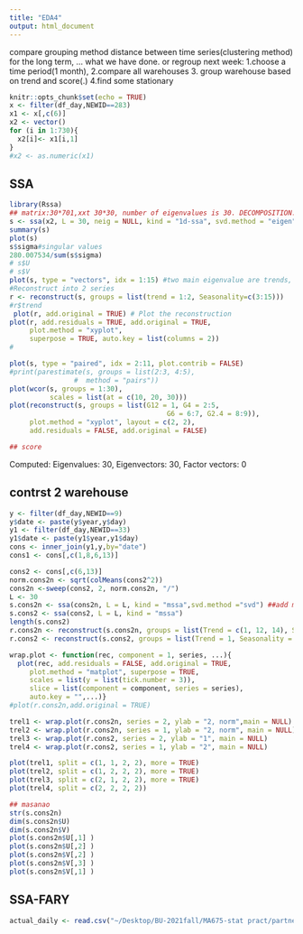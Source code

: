```yaml
---
title: "EDA4"
output: html_document
---
```

compare grouping method
distance between time series(clustering method)
for the long term, ...
what we have done.
or regroup
next week: 1.choose a time period(1 month), 2.compare all warehouses 3. group warehouse based on trend and score(.) 4.find some stationary
```r
knitr::opts_chunk$set(echo = TRUE)
x <- filter(df_day,NEWID==283)
x1 <- x[,c(6)]
x2 <- vector()
for (i in 1:730){
  x2[i]<- x1[i,1]
}
#x2 <- as.numeric(x1)
```

## SSA
```r
library(Rssa)
## matrix:30*701,xxt 30*30, number of eigenvalues is 30. DECOMPOSITION.
s <- ssa(x2, L = 30, neig = NULL, kind = "1d-ssa", svd.method = "eigen")
summary(s)
plot(s)
s$sigma#singular values
280.007534/sum(s$sigma)
# s$U
# s$V
plot(s, type = "vectors", idx = 1:15) #two main eigenvalue are trends, what is it?
#Reconstruct into 2 series
r <- reconstruct(s, groups = list(trend = 1:2, Seasonality=c(3:15)))
#r$trend
 plot(r, add.original = TRUE) # Plot the reconstruction
plot(r, add.residuals = TRUE, add.original = TRUE,
     plot.method = "xyplot",
     superpose = TRUE, auto.key = list(columns = 2))
# 

plot(s, type = "paired", idx = 2:11, plot.contrib = FALSE)
#print(parestimate(s, groups = list(2:3, 4:5), 
                #  method = "pairs"))
plot(wcor(s, groups = 1:30),
          scales = list(at = c(10, 20, 30)))
plot(reconstruct(s, groups = list(G12 = 1, G4 = 2:5, 
                                       G6 = 6:7, G2.4 = 8:9)), 
     plot.method = "xyplot", layout = c(2, 2), 
     add.residuals = FALSE, add.original = FALSE)

## score

```
Computed:
Eigenvalues: 30,	Eigenvectors: 30,	Factor vectors: 0

## contrst 2 warehouse
```r
y <- filter(df_day,NEWID==9)
y$date <- paste(y$year,y$day)
y1 <- filter(df_day,NEWID==33)
y1$date <- paste(y1$year,y1$day)
cons <- inner_join(y1,y,by="date")
cons1 <- cons[,c(1,8,6,13)]
```

```r
cons2 <- cons[,c(6,13)]
norm.cons2n <- sqrt(colMeans(cons2^2))
cons2n <-sweep(cons2, 2, norm.cons2n, "/")
L <- 30
s.cons2n <- ssa(cons2n, L = L, kind = "mssa",svd.method ="svd") ##add method
s.cons2 <- ssa(cons2, L = L, kind = "mssa")
length(s.cons2)
r.cons2n <- reconstruct(s.cons2n, groups = list(Trend = c(1, 12, 14), Seasonality = c(2:11, 13)))
r.cons2 <- reconstruct(s.cons2, groups = list(Trend = 1, Seasonality = 2:11))

wrap.plot <- function(rec, component = 1, series, ...){
  plot(rec, add.residuals = FALSE, add.original = TRUE,
     plot.method = "matplot", superpose = TRUE, 
     scales = list(y = list(tick.number = 3)), 
     slice = list(component = component, series = series),
     auto.key = "",...)}
#plot(r.cons2n,add.original = TRUE)

trel1 <- wrap.plot(r.cons2n, series = 2, ylab = "2, norm",main = NULL)
trel2 <- wrap.plot(r.cons2n, series = 1, ylab = "2, norm", main = NULL)
trel3 <- wrap.plot(r.cons2, series = 2, ylab = "1", main = NULL) 
trel4 <- wrap.plot(r.cons2, series = 1, ylab = "2", main = NULL)

plot(trel1, split = c(1, 1, 2, 2), more = TRUE)
plot(trel2, split = c(1, 2, 2, 2), more = TRUE)
plot(trel3, split = c(2, 1, 2, 2), more = TRUE)
plot(trel4, split = c(2, 2, 2, 2))

## masanao
str(s.cons2n)
dim(s.cons2n$U)
dim(s.cons2n$V)
plot(s.cons2n$U[,1] )
plot(s.cons2n$U[,2] )
plot(s.cons2n$V[,2] )
plot(s.cons2n$V[,3] )
plot(s.cons2n$V[,1] )

```

## SSA-FARY
```r
actual_daily <- read.csv("~/Desktop/BU-2021fall/MA675-stat pract/partner project/data/actual_daily.csv")
```

